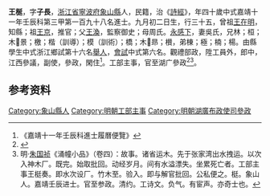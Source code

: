 {{Otheruses|other=名为王子长的其他人物|王子长}}
{{明清人物信息框
| 姓名 = 王梴
| 原名 =
| 圖片名稱= 
| 圖片大小 =
| 圖片說明 = 
| 最高職務 =
| 國家 = 大明 
| 爵位 =
| 籍貫 = [[浙江省|浙江省]][[寧波府|寧波府]][[象山縣|象山縣]]
| 族裔 = 
| 旗籍 = 
| 字號 = 
| 諡號 =
| 出生日期 = 九月初二日
| 出生地點 =
| 逝世日期 = 
| 逝世地點 =
| 墓葬 =
| 配偶 = 吳氏
| 親屬 = 曾祖[[王在明|王在明]]，祖[[王京|王京]]，父[[王渙|王渙]]，母周氏
| 出身 =
* 嘉靖十一年壬辰科進士
| 經歷 =
| 著作 =  
*
*
*
}}
'''王梴'''{{BD|1493年||1552年||}}，字'''子長'''，[[浙江省|浙江省]][[寧波府|寧波府]][[象山縣|象山縣]]人，民籍，治《[[詩經|詩經]]》，年四十歲中式嘉靖十一年壬辰科第三甲第一百九十八名進士。九月初二日生，行三十五，曾祖[[王在明|王在明]]，知縣；祖[[王京|王京]]，推官；父[[王渙|王渙]]，監察御史；母周氏。[[永感下|永感下]]，妻吳氏，兄林；桓；木景；檄；楷（訓導）；模（訓術）；橋；木昻；櫕，弟棟；極；楠；楊。由縣學生中式浙江鄉試第十六名[[舉人|舉人]]，[[會試|會試]]中式第六名。觀禮部政，陞工員外，郎中，江西參議，副使，參政，閑住<ref>《嘉靖十一年壬辰科進士履曆便覽》</ref>。工部主事，官至湖广參政<ref>{{cite news|title=由《澄河》说文峰塔 ——《蓬岛樵歌》探胜之六|url=http://xs.cnnb.com.cn/system/2012/07/10/010329292.shtml|accessdate=2013-09-22|newspaper=中国象山港|archive-date=2013-09-27|archive-url=https://web.archive.org/web/20130927214636/http://xs.cnnb.com.cn/system/2012/07/10/010329292.shtml|dead-url=no}}</ref><ref>明·[[朱国祯|朱国祯]]《涌幢小品》（卷四）：故事。诸省运木。先于张家湾出水拽运。以次入神木厂。既完。始取批回。动经岁月。间有水溢漂失。坐累死亡者。工部主事王梃奏。即水次设厂。竹木至。验入。即与解官批回。公私便之。梃。象山人。嘉靖壬辰进士。官至参政。清约。工诗文。负气。有宦声。亦奇士也。</ref>。

== 参考资料 ==
{{reflist}}

{{嘉靖十一年壬辰科殿试金榜}}

{{Authority control}}

{{DEFAULTSORT:}}
[[Category:象山縣人|Category:象山縣人]]
[[Category:明朝工部主事|Category:明朝工部主事]]
[[Category:明朝湖廣布政使司參政|Category:明朝湖廣布政使司參政]]


{{明朝人物小作品}}